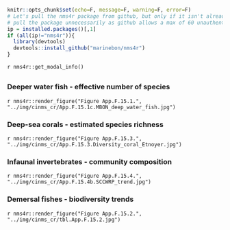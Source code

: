 ```r
knitr::opts_chunk$set(echo=F, message=F, warning=F, error=F)
# Let's pull the nms4r package from github, but only if it isn't already installed. We don't want to
# pull the package unnecessarily as github allows a max of 60 unauthenticated requests per hour.
ip = installed.packages()[,1]
if (all(ip!="nms4r")){
  library(devtools)
  devtools::install_github("marinebon/nms4r")
}
```

`r nms4r::get_modal_info()`

## {.tabset}

### Deeper water fish - effective number of species

`r nms4r::render_figure("Figure App.F.15.1.", "../img/cinms_cr/App.F.15.1c.MBON_deep_water_fish.jpg")`

### Deep-sea corals - estimated species richness

`r nms4r::render_figure("Figure App.F.15.3.", "../img/cinms_cr/App.F.15.3.Diversity_coral_Etnoyer.jpg")`

### Infaunal invertebrates - community composition

`r nms4r::render_figure("Figure App.F.15.4.", "../img/cinms_cr/App.F.15.4b.SCCWRP_trend.jpg")`

### Demersal fishes - biodiversity trends

`r nms4r::render_figure("Figure App.F.15.2.", "../img/cinms_cr/tbl.App.F.15.2.jpg")`

